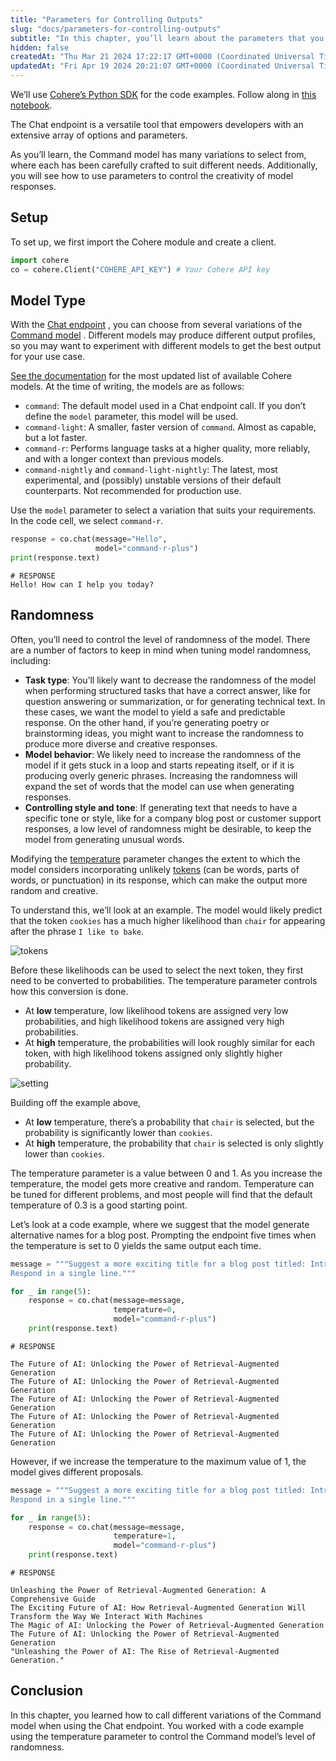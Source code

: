 ```yaml
---
title: "Parameters for Controlling Outputs"
slug: "docs/parameters-for-controlling-outputs"
subtitle: "In this chapter, you’ll learn about the parameters that you can leverage to ​​control the Chat endpoint's outputs."
hidden: false
createdAt: "Thu Mar 21 2024 17:22:17 GMT+0000 (Coordinated Universal Time)"
updatedAt: "Fri Apr 19 2024 20:21:07 GMT+0000 (Coordinated Universal Time)"
---
```

We’ll use [Cohere’s Python SDK](/reference/about?ref=txt.cohere.com#python)  for the code examples. Follow along in [this notebook](https://github.com/cohere-ai/notebooks/blob/main/notebooks/llmu/Parameters_for_Controlling_Outputs.ipynb). 

The Chat endpoint is a versatile tool that empowers developers with an extensive array of options and parameters.

As you’ll learn, the Command model has many variations to select from, where each has been carefully crafted to suit different needs. Additionally, you will see how to use parameters to control the creativity of model responses.

## Setup

To set up, we first import the Cohere module and create a client.

```python
import cohere
co = cohere.Client("COHERE_API_KEY") # Your Cohere API key
```

## Model Type

With the [Chat endpoint](/reference/chat) , you can choose from several variations of the [Command model](https://cohere.com/models/command) . Different models may produce different output profiles, so you may want to experiment with different models to get the best output for your use case. 

[See the documentation](/docs/models#command)  for the most updated list of available Cohere models. At the time of writing, the models are as follows:

- `command`: The default model used in a Chat endpoint call. If you don’t define the `model` parameter, this model will be used.
- `command-light`: A smaller, faster version of `command`. Almost as capable, but a lot faster.
- `command-r`: Performs language tasks at a higher quality, more reliably, and with a longer context than previous models.
- `command-nightly` and `command-light-nightly`: The latest, most experimental, and (possibly) unstable versions of their default counterparts. Not recommended for production use.

Use the `model` parameter to select a variation that suits your requirements. In the code cell, we select `command-r`.

```python
response = co.chat(message="Hello",
                   model="command-r-plus")
print(response.text)
```

```
# RESPONSE 
Hello! How can I help you today?
```

## Randomness

Often, you’ll need to control the level of randomness of the model. There are a number of factors to keep in mind when tuning model randomness, including:

- **Task type**: You’ll likely want to decrease the randomness of the model when performing structured tasks that have a correct answer, like for question answering or summarization, or for generating technical text. In these cases, we want the model to yield a safe and predictable response. On the other hand, if you’re generating poetry or brainstorming ideas, you might want to increase the randomness to produce more diverse and creative responses.
- **Model behavior**: We likely need to increase the randomness of the model if it gets stuck in a loop and starts repeating itself, or if it is producing overly generic phrases. Increasing the randomness will expand the set of words that the model can use when generating responses.
- **Controlling style and tone**: If generating text that needs to have a specific tone or style, like for a company blog post or customer support responses, a low level of randomness might be desirable, to keep the model from generating unusual words.

Modifying the [temperature](/docs/temperature) parameter changes the extent to which the model considers incorporating unlikely [tokens](/docs/tokens) (can be words, parts of words, or punctuation) in its response, which can make the output more random and creative.   

To understand this, we’ll look at an example. The model would likely predict that the token `cookies` has a much higher likelihood than `chair` for appearing after the phrase `I like to bake`.

<img src='../../../assets/images/250e7f5-Likelihood_Visual_1.png' alt='tokens' />

Before these likelihoods can be used to select the next token, they first need to be converted to probabilities. The temperature parameter controls how this conversion is done.

- At **low** temperature, low likelihood tokens are assigned very low probabilities, and high likelihood tokens are assigned very high probabilities.
- At **high** temperature, the probabilities will look roughly similar for each token, with high likelihood tokens assigned only slightly higher probability.

<img src='../../../assets/images/775d949-Temperature_Visual_1.png' alt='setting' />

Building off the example above,

- At **low** temperature, there’s a probability that `chair` is selected, but the probability is significantly lower than `cookies`.
- At **high** temperature, the probability that `chair` is selected is only slightly lower than `cookies`. 

The temperature parameter is a value between 0 and 1. As you increase the temperature, the model gets more creative and random. Temperature can be tuned for different problems, and most people will find that the default temperature of 0.3 is a good starting point.

Let’s look at a code example, where we suggest that the model generate alternative names for a blog post. Prompting the endpoint five times when the temperature is set to 0 yields the same output each time.

```python
message = """Suggest a more exciting title for a blog post titled: Intro to Retrieval-Augmented Generation. \
Respond in a single line."""

for _ in range(5):
    response = co.chat(message=message,
                       temperature=0,
                       model="command-r-plus")
    print(response.text)
```

```
# RESPONSE

The Future of AI: Unlocking the Power of Retrieval-Augmented Generation
The Future of AI: Unlocking the Power of Retrieval-Augmented Generation
The Future of AI: Unlocking the Power of Retrieval-Augmented Generation
The Future of AI: Unlocking the Power of Retrieval-Augmented Generation
The Future of AI: Unlocking the Power of Retrieval-Augmented Generation
```

However, if we increase the temperature to the maximum value of 1, the model gives different proposals.

```python
message = """Suggest a more exciting title for a blog post titled: Intro to Retrieval-Augmented Generation. \
Respond in a single line."""

for _ in range(5):
    response = co.chat(message=message,
                       temperature=1,
                       model="command-r-plus")
    print(response.text)
```

```
# RESPONSE

Unleashing the Power of Retrieval-Augmented Generation: A Comprehensive Guide
The Exciting Future of AI: How Retrieval-Augmented Generation Will Transform the Way We Interact With Machines
The Magic of AI: Unlocking the Power of Retrieval-Augmented Generation
The Future of AI: Unlocking the Power of Retrieval-Augmented Generation
"Unleashing the Power of AI: The Rise of Retrieval-Augmented Generation."
```

## Conclusion

In this chapter, you learned how to call different variations of the Command model when using the Chat endpoint. You worked with a code example using the temperature parameter to control the Command model’s level of randomness.
